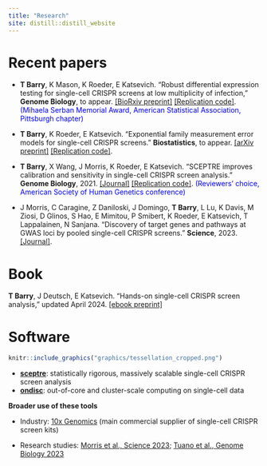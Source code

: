 ```yaml
---
title: "Research"
site: distill::distill_website
---
```


# Recent papers

-   **T Barry**, K Mason, K Roeder, E Katsevich. "Robust differential expression testing for single-cell CRISPR screens at low multiplicity of infection," **Genome Biology**, to appear. [[BioRxiv preprint]](https://doi.org/10.1101/2023.05.15.540875) [[Replication code]](https://github.com/Katsevich-Lab/sceptre2-manuscript). [(Mihaela Serban Memorial Award, American Statistical Association, Pittsburgh chapter)]{style="color:blue"}

-   **T Barry**, K Roeder, E Katsevich. "Exponential family measurement error models for single-cell CRISPR screens." **Biostatistics**, to appear. [[arXiv preprint]](https://arxiv.org/abs/2201.01879) [[Replication code]](https://github.com/timothy-barry/glmeiv-manuscript).

-   **T Barry**, X Wang, J Morris, K Roeder, E Katsevich. "SCEPTRE improves calibration and sensitivity in single-cell CRISPR screen analysis." **Genome Biology**, 2021. [[Journal]](https://genomebiology.biomedcentral.com/articles/10.1186/s13059-021-02545-2) [[Replication code]](https://github.com/Katsevich-Lab/sceptre-manuscript). [(Reviewers' choice, American Society of Human Genetics conference)]{style="color:blue"}

-   J Morris, C Caragine, Z Daniloski, J Domingo, **T Barry**, L Lu, K Davis, M Ziosi, D Glinos, S Hao, E Mimitou, P Smibert, K Roeder, E Katsevich, T Lappalainen, N Sanjana. "Discovery of target genes and pathways at GWAS loci by pooled single-cell CRISPR screens." **Science**, 2023. [[Journal]](http://sanjanalab.org/reprints/Morris_Science_2023.pdf).

# Book

**T Barry**, J Deutsch, E Katsevich. "Hands-on single-cell CRISPR screen analysis," updated April 2024. [[ebook preprint]](https://timothy-barry.github.io/sceptre-book/)

# Software

```r
knitr::include_graphics("graphics/tessellation_cropped.png")
```

-   [**sceptre**](https://katsevich-lab.github.io/sceptre/): statistically rigorous, massively scalable single-cell CRISPR screen analysis
-   [**ondisc**](https://timothy-barry.github.io/ondisc/): out-of-core and cluster-scale computing on single-cell data

**Broader use of these tools**

-   Industry: [10x Genomics](https://www.10xgenomics.com/analysis-guides/single-cell-crispr-screen-analysis-with-sceptre) (main commercial supplier of single-cell CRISPR screen kits)

-   Research studies: [Morris et al., Science 2023](https://www.science.org/doi/10.1126/science.adh7699); [Tuano et al., Genome Biology 2023](https://genomebiology.biomedcentral.com/articles/10.1186/s13059-023-02898-w)

